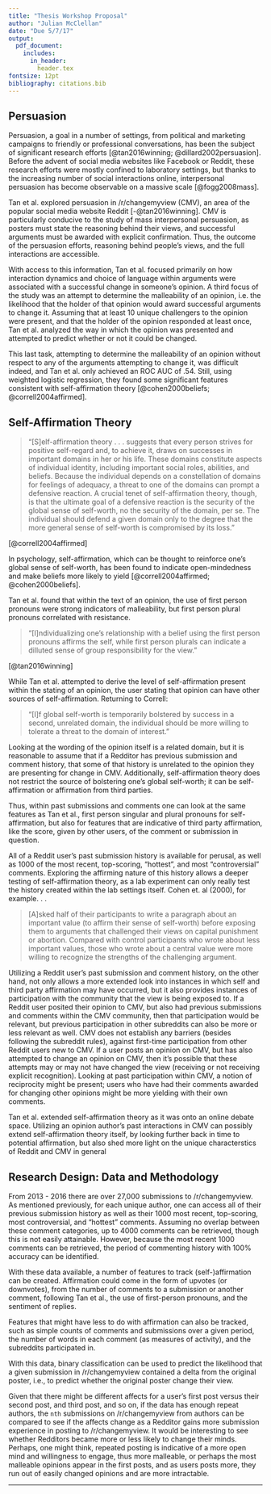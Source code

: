 ```yaml
---
title: "Thesis Workshop Proposal"
author: "Julian McClellan"
date: "Due 5/7/17"
output:
  pdf_document:
    includes:
      in_header:
        header.tex
fontsize: 12pt
bibliography: citations.bib
---
```

## Persuasion

Persuasion, a goal in a number of settings, from political and marketing campaigns to friendly or professional conversations, has been the subject of significant research efforts [@tan2016winning; @dillard2002persuasion]. Before the advent of social media websites like Facebook or Reddit, these research efforts were mostly confined to laboratory settings, but thanks to the increasing number of social interactions online, interpersonal persuasion has become observable on a massive scale [@fogg2008mass].

Tan et al. explored persuasion in /r/changemyview (CMV), an area of the popular social media website Reddit [-@tan2016winning]. CMV is particularly conducive to the study of mass interpersonal persuasion, as posters must state the reasoning behind their views, and successful arguments must be awarded with explicit confirmation. Thus, the outcome of the persuasion efforts, reasoning behind people's views, and the full interactions are accessible. 

With access to this information, Tan et al. focused primarily on how interaction dynamics and choice of language within arguments were associated with a successful change in someone's opinion. A third focus of the study was an attempt to determine the malleability of an opinion, i.e. the likelihood that the holder of that opinion would award successful arguments to change it. Assuming that at least 10 unique challengers to the opinion were present, and that the holder of the opinion responded at least once, Tan et al. analyzed the way in which the opinion was presented and attempted to predict whether or not it could be changed.

This last task, attempting to determine the malleability of an opinion without respect to any of the arguments attempting to change it, was difficult indeed, and Tan et al. only achieved an ROC AUC of .54. Still, using weighted logistic regression, they found some significant features consistent with self-affirmation theory [@cohen2000beliefs; @correll2004affirmed].

## Self-Affirmation Theory

> "[S]elf-affirmation theory . . . suggests that every person strives for positive self-regard and, to achieve it, draws on successes in important domains in her or his life. These domains constitute aspects of individual identity, including important social roles, abilities, and beliefs. Because the individual depends on a constellation of domains for feelings of adequacy, a threat to one of the domains can prompt a defensive reaction. A crucial tenet of self-affirmation theory, though, is that the ultimate goal of a defensive reaction is the security of the global sense of self-worth, no the security of the domain, per se. The individual should defend a given domain only to the degree that the more general sense of self-worth is compromised by its loss."

[@correll2004affirmed]

In psychology, self-affirmation, which can be thought to reinforce one's global sense of self-worth, has been found to indicate open-mindedness and make beliefs more likely to yield [@correll2004affirmed; @cohen2000beliefs].

Tan et al. found that within the text of an opinion, the use of first person pronouns were strong indicators of malleability, but first person plural pronouns correlated with resistance.

> "[I]ndividualizing one's relationship with a belief using the first person pronouns affirms the self, while first person plurals can indicate a dilluted sense of group responsibility for the view."

[@tan2016winning]

While Tan et al. attempted to derive the level of self-affirmation present within the stating of an opinion, the user stating that opinion can have other sources of self-affirmation. Returning to Correll:

> "[I]f global self-worth is temporarily bolstered by success in a second, unrelated domain, the individual should be more willing to tolerate a threat to the domain of interest."

Looking at the wording of the opinion itself is a related domain, but it is reasonable to assume that if a Redditor has previous submission and comment history, that some of that history is unrelated to the opinion they are presenting for change in CMV. Additionally, self-affirmation theory does not restrict the source of bolstering one's global self-worth; it can be self-affirmation or affirmation from third parties. 

Thus, within past submissions and comments one can look at the same features as Tan et al., first person singular and plural pronouns for self-affirmation, but also for features that are indicative of third party affirmation, like the score, given by other users, of the comment or submission in question.

All of a Reddit user's past submission history is available for perusal, as well as 1000 of the most recent, top-scoring, "hottest", and most "controversial" comments. Exploring the affirming nature of this history allows a deeper testing of self-affirmation theory, as a lab experiment can only really test the history created within the lab settings itself. Cohen et. al (2000), for example. . . 

> [A]sked half of their participants to write a paragraph about an important value (to affirm their sense of self-worth) before exposing them to arguments that challenged their views on capital punishment or abortion. Compared with control participants who wrote about less important values, those who wrote about a central value were more willing to recognize the strengths of the challenging argument.

Utilizing a Reddit user's past submission and comment history, on the other hand, not only allows a more extended look into instances in which self and third party affirmation may have occurred, but it also provides instances of participation with the community that the view is being exposed to. If a Reddit user posited their opinion to CMV, but also had previous submissions and comments within the CMV community, then that participation would be relevant, but previous participation in other subreddits can also be more or less relevant as well. CMV does not establish any barriers (besides following the subreddit rules), against first-time participation from other Reddit users new to CMV. If a user posts an opinion on CMV, but has also attempted to change an opinion on CMV, then it's possible that these attempts may or may not have changed the view (receiving or not receiving explicit recognition). Looking at past participation within CMV, a notion of reciprocity might be present; users who have had their comments awarded for changing other opinions might be more yielding with their own comments.

Tan et al. extended self-affirmation theory as it was onto an online debate space. Utilizing an opinion author's past interactions in CMV can possibly extend self-affirmation theory itself, by looking further back in time to potential affirmation, but also shed more light on the unique characterstics of Reddit and CMV in general

## Research Design: Data and Methodology

From 2013 - 2016 there are over 27,000 submissions to /r/changemyview. As mentioned previously, for each unique author, one can access all of their previous submission history as well as their 1000 most recent, top-scoring, most controversial, and "hottest" comments. Assuming no overlap between these comment categories, up to 4000 comments can be retrieved, though this is not easily attainable. However, because the most recent 1000 comments can be retrieved, the period of commenting history with 100% accuracy can be identified. 

With these data available, a number of features to track (self-)affirmation can be created. Affirmation could come in the form of upvotes (or downvotes), from the number of comments to a submission or another comment, following Tan et al., the use of first-person pronouns, and the sentiment of replies.

Features that might have less to do with affirmation can also be tracked, such as simple counts of comments and submissions over a given period, the number of words in each comment (as measures of activity), and the subreddits participated in.

With this data, binary classification can be used to predict the likelihood that a given submission in /r/changemyview contained a delta from the original poster, i.e., to predict whether the original poster change their view.

Given that there might be different affects for a user's first post versus their second post, and third post, and so on, if the data has enough repeat authors, the `nth` submissions on /r/changemyview from authors can be compared to see if the affects change as a Redditor gains more submission experience in posting to /r/changemyview. It would be interesting to see whether Redditors became more or less likely to change their minds. Perhaps, one might think, repeated posting is indicative of a more open mind and willingness to engage, thus more malleable, or perhaps the most malleable opinions appear in the first posts, and as users posts more, they run out of easily changed opinions and are more intractable.

---
